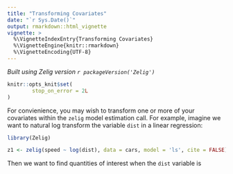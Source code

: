 ```yaml
---
title: "Transforming Covariates"
date: "`r Sys.Date()`"
output: rmarkdown::html_vignette
vignette: >
  %\VignetteIndexEntry{Transforming Covariates}
  %\VignetteEngine{knitr::rmarkdown}
  %\VignetteEncoding{UTF-8}
---
```


*Built using Zelig version `r packageVersion('Zelig')`*

```r
knitr::opts_knit$set(
        stop_on_error = 2L
)
```

For convienience, you may wish to transform one or more of your covariates within the `zelig` model estimation call. For example, imagine we want to natural log transform the variable `dist` in a linear regression:

```r
library(Zelig)

z1 <- zelig(speed ~ log(dist), data = cars, model = 'ls', cite = FALSE)
```

Then we want to find quantities of interest when the `dist` variable is 